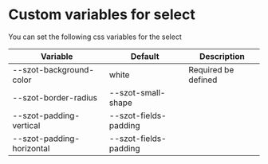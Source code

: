 
<Meta title="Components/Form/FormFields/Select/Custom" />

# Custom variables for select

You can set the following css variables for the select

| Variable                  | Default               | Description |
|---------------------------|-----------------------|-------------|
| --szot-background-color   | white                 | Required be defined |
| --szot-border-radius      | --szot-small-shape    |             |
| --szot-padding-vertical   | --szot-fields-padding |             |
| --szot-padding-horizontal | --szot-fields-padding |             |
